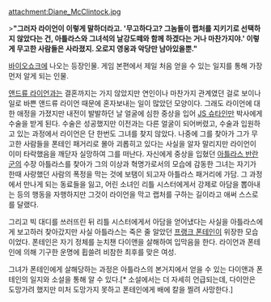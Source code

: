 attachment:Diane_McClintock.jpg

>'''"그러자 라이언이 이렇게 말하더라고. '무고하다고? 그놈들이 랩처를 지키기로 선택하지 않았다는 건, 아틀라스와 그녀석의 날강도떼와 함께 하겠다는 거나 마찬가지야.' 이렇게 무고한 사람들은 사라졌지. 오로지 영웅과 악당만 남아있을뿐."'''

[[바이오쇼크]]에 나오는 등장인물. 게임 본편에서 제일 처음 얻을 수 있는 일지를 통해 가장 먼저 알게 되는 인물.

[[앤드류 라이언]]과는 결혼까지는 가지 않았지만 연인이나 마찬가지 관계였던 걸로 보이나 일로 바쁜 앤드류 라이언 때문에 혼자보내는 일이 많았던 모양이다. 그래도 라이언에 대한 애정을 가졌지만 내전이 발발하던 날 얼굴에 심한 중상을 입어 [[JS 슈타인만]] 박사에게 수술을 받게 된다. 수술은 성공했지만 이전과는 다른 얼굴이 되어버렸고, 수술과 입원하고 있는 과정에서 라이언은 단 한번도 그녀를 찾지 않았다. 나중에 그를 찾아가 그가 무고한 사람들을 폰테인 패거리로 몰아 괴롭히고 있다는 사실을 알자 말리지만 라이언이 이미 타락했음을 깨닫자 실망하여 그를 떠난다. 자신에게 중상을 입혔던 [[아틀라스 반란군]]의 수장 아틀라스를 찾아가 그의 이상과 혁명가로서의 모습에 감동한 그녀는 자기가 한때 사랑했던 사람의 폭정을 막는 것에 보탬이 되고자 아틀라스 패거리에 가담. 그 과정에서 만나게 되는 동료들을 잃고, 어린 소녀인 리틀 시스터에게서 강제로 아담을 뽑아내는 등의 행동을 자행하지만 그것이 라이언을 막고 랩처를 구하는 길이라고 애써 스스로를 달랬다. 

그리고 빅 대디를 쓰러뜨린 뒤 리틀 시스터에게서 아담을 얻어냈다는 사실을 아틀라스에게 보고하러 찾아갔지만 사실 아틀라스는 죽은 줄 알았던 [[프랭크 폰테인]]이 위장한 모습이었다. 폰테인은 자기 정체를 눈치챈 다이앤을 살해하여 입막음을 한다. 라이언과 폰테인에 의해 기구한 운명에 휩쓸려 비참한 최후를 맞은 여성.

그녀가 폰테인에게 살해당하는 과정은 아틀라스의 본거지에서 얻을 수 있는 다이앤과 폰테인의 일지와 소설을 통해 알 수 있다.[* 소설에서는 더 자세히 언급되는데, 다이안은 도망가려 했지만 미처 도망가지 못하고 폰테인에게 배에 칼을 찔려 사망한다.]

